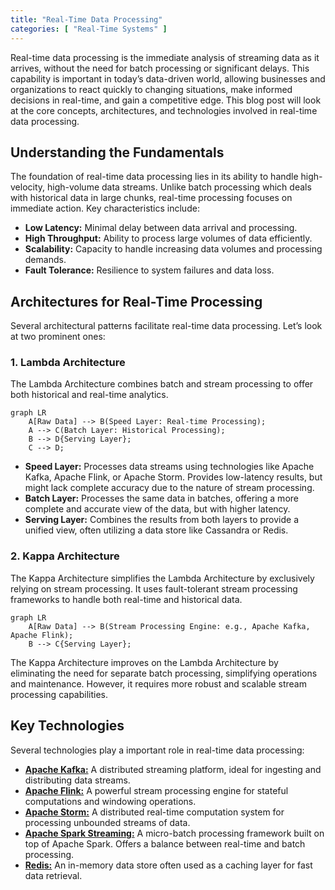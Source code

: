 ```yaml
---
title: "Real-Time Data Processing"
categories: [ "Real-Time Systems" ]
---
```


Real-time data processing is the immediate analysis of streaming data as it arrives, without the need for batch processing or significant delays. This capability is important in today's data-driven world, allowing businesses and organizations to react quickly to changing situations, make informed decisions in real-time, and gain a competitive edge. This blog post will look at the core concepts, architectures, and technologies involved in real-time data processing.

## Understanding the Fundamentals

The foundation of real-time data processing lies in its ability to handle high-velocity, high-volume data streams. Unlike batch processing which deals with historical data in large chunks, real-time processing focuses on immediate action. Key characteristics include:

-   **Low Latency:** Minimal delay between data arrival and processing.
-   **High Throughput:** Ability to process large volumes of data efficiently.
-   **Scalability:** Capacity to handle increasing data volumes and processing demands.
-   **Fault Tolerance:** Resilience to system failures and data loss.

## Architectures for Real-Time Processing

Several architectural patterns facilitate real-time data processing. Let's look at two prominent ones:

### 1. Lambda Architecture

The Lambda Architecture combines batch and stream processing to offer both historical and real-time analytics.

```mermaid
graph LR
    A[Raw Data] --> B(Speed Layer: Real-time Processing);
    A --> C(Batch Layer: Historical Processing);
    B --> D{Serving Layer};
    C --> D;
```

-   **Speed Layer:** Processes data streams using technologies like Apache Kafka, Apache Flink, or Apache Storm. Provides low-latency results, but might lack complete accuracy due to the nature of stream processing.
-   **Batch Layer:** Processes the same data in batches, offering a more complete and accurate view of the data, but with higher latency.
-   **Serving Layer:** Combines the results from both layers to provide a unified view, often utilizing a data store like Cassandra or Redis.

### 2. Kappa Architecture

The Kappa Architecture simplifies the Lambda Architecture by exclusively relying on stream processing. It uses fault-tolerant stream processing frameworks to handle both real-time and historical data.

```mermaid
graph LR
    A[Raw Data] --> B(Stream Processing Engine: e.g., Apache Kafka, Apache Flink);
    B --> C{Serving Layer};
```

The Kappa Architecture improves on the Lambda Architecture by eliminating the need for separate batch processing, simplifying operations and maintenance. However, it requires more robust and scalable stream processing capabilities.

## Key Technologies

Several technologies play a important role in real-time data processing:

-   [**Apache Kafka:**](https://kafka.apache.org/) A distributed streaming platform, ideal for ingesting and distributing data streams.
-   [**Apache Flink:**](https://flink.apache.org/) A powerful stream processing engine for stateful computations and windowing operations.
-   [**Apache Storm:**](https://storm.apache.org/) A distributed real-time computation system for processing unbounded streams of data.
-   [**Apache Spark Streaming:**](https://spark.apache.org/streaming/) A micro-batch processing framework built on top of Apache Spark. Offers a balance between real-time and batch processing.
-   [**Redis:**](https://redis.io/) An in-memory data store often used as a caching layer for fast data retrieval.
